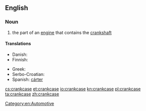 ==English==

===Noun===
{{en-noun}}

# the part of an [[engine]] that contains the [[crankshaft]]

====Translations====
{{trans-top|crankcase}}
* Danish: {{t|da|krumtaphus}}
* Finnish: {{t|fi|kampikammio}}
{{trans-mid}}
* Greek: {{t|el|στροφαλοθάλαμος|m}}
* Serbo-Croatian: {{t|sh|karter ulja|m}}
* Spanish: [[cárter]] <!--needs checking-->
{{trans-bottom}}

[[Category:en:Automotive]]

[[cs:crankcase]]
[[et:crankcase]]
[[io:crankcase]]
[[kn:crankcase]]
[[pl:crankcase]]
[[ta:crankcase]]
[[zh:crankcase]]